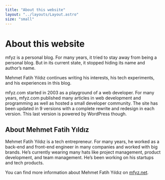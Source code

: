 ```yaml
---
title: "About this website"
layout: "../layouts/Layout.astro"
size: "small"
---
```


# About this website

mfyz is a personal blog. For many years, it tried to stay away from being a personal blog. But in its current state, it stopped hiding its name and author’s name.

Mehmet Fatih Yıldız continues writing his interests, his tech experiments, and his experiences in this blog.

mfyz.com started in 2003 as a playground of a web developer. For many years, mfyz.com published many articles in web development and programming as well as hosted a small developer community. The site has been updated in 9 versions with a complete rewrite and redesign in each version. This last version is powered by WordPress though.

## About Mehmet Fatih Yıldız

Mehmet Fatih Yıldız is a tech entrepreneur. For many years, he worked as a back-end and front-end engineer in many companies and worked with big brands. He’s currently wearing many hats like project management, product development, and team management. He’s been working on his startups and tech products.

You can find more information about Mehmet Fatih Yıldız on [mfyz.net](https://mfyz.net).
